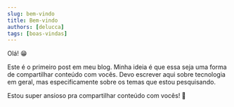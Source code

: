 ```yaml
---
slug: bem-vindo
title: Bem-vindo
authors: [delucca]
tags: [boas-vindas]
---
```


Olá! 😁

Este é o primeiro post em meu blog. Minha ideia é que essa seja uma forma de compartilhar conteúdo com vocês. Devo escrever aqui sobre tecnologia em geral, mas especificamente sobre os temas que estou pesquisando.

Estou super ansioso pra compartilhar conteúdo com vocês! 💪
